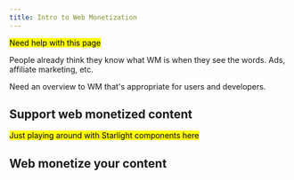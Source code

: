 ```yaml
---
title: Intro to Web Monetization
---
```



<p><mark>Need help with this page</mark></p>

People already think they know what WM is when they see the words. Ads, affiliate marketing, etc.

Need an overview to WM that's appropriate for users and developers.

## Support web monetized content

<p><mark>Just playing around with Starlight components here</mark></p>

<CardGrid>

<LinkCard
  title="Learn more about Web Monetization"
  href="/support/overview/"
/>

<LinkCard
  title="Get the Interledger Foundation's extension"
  href="/support/quick-start/"
/>

<LinkCard
  title="Sign up for a compatible digital wallet"
  href="/resources/wallets"
/>

</CardGrid>

## Web monetize your content

<CardGrid>
<LinkCard
  title="Learn more about web monetizing content"
  href="/experiment/overview/"
/>
<LinkCard
  title="Add Web Monetization to your site"
  href="/experiment/quick-start/"
/>

<LinkCard
  title="Sign up for a compatible digital wallet"
  href="/resources/wallets"
/>
</CardGrid>
